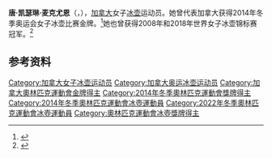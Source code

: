 {{NoteTA|G1=Sports}}
{{Infobox curler
| name = 唐·麥克尤恩<br>{{small|Dawn McEwen}}
| image = Dawn McEwen 2019.jpg
| caption = 攝於2019年4月
| birth_name = Dawn Kathleen Askin<ref>{{cite news |title=Birth and Death Notices |date=July 4, 1980 |page=38 |newspaper=Ottawa Citizen |url=https://www.newspapers.com/clip/46801063/the-ottawa-citizen/ |access-date=March 16, 2020 |archive-date=2021-10-07 |archive-url=https://web.archive.org/web/20211007071017/https://www.newspapers.com/clip/46801063/the-ottawa-citizen/ |dead-url=no }}</ref>
| birth_date = {{birth date and age|1980|7|3}}
| birth_place = {{CAN}}[[安大略省|安大略省]][[渥太華|渥太華]]
<!--Team-->
| Curling club = {{le|St. Vital CC|St. Vital Curling Club}}<br>[[溫尼伯|Winnipeg, MB]]
| Skip = [[珍妮弗·瓊斯_(冰壺運動員)|珍妮弗·瓊斯]]
| Third = [[凱特琳·勞斯|凱特琳·勞斯]]
| Second = [[吉爾·奧菲瑟|吉爾·奧菲瑟]]
| Lead = '''唐·麥克尤恩'''
| Alternate = {{le|莉薩·威格爾|Lisa Weagle}}
<!--Career-->
| World Championship appearances = 5（2008、2009、2010、2015、2018）
| Olympic appearances = 2（[[2014年冬季奧林匹克運動會女子冰壺比賽|2014]]、[[2022年冬季奧林匹克運動會女子冰壺比賽|2022]]）
<!--Medal record-->
| medaltemplates = 
{{MedalSport | 女子[[冰壺|冰壺]]}}
{{MedalCountry | {{CAN}} }}
{{MedalCompetition | [[冬季奧林匹克運動會冰壺比賽|奧林匹克運動會]]}}
{{MedalGold | [[2014年冬季奧林匹克運動會冰壺比賽|2014 索契]] | }}
{{MedalCompetition | [[世界冰壺錦標賽|世界錦標賽]]}}
{{MedalGold | {{le|2008 弗農|2008 World Women's Curling Championship}} | }}
{{MedalGold | {{le|2018 北灣|2018 World Women's Curling Championship}} |  }}
{{MedalSilver | {{le|2015 札幌|2015 World Women's Curling Championship}} | }}
{{MedalBronze | {{le|2010 斯威夫特卡倫特|2010 World Women's Curling Championship}} | }}
{{MedalCountry| {{MB}} }}
{{MedalCompetition | {{le|加拿大奧運選拔賽|Canadian Olympic Curling Trials}}}}
{{MedalGold | {{le|2013 溫尼伯|2013 Canadian Olympic Curling Trials}} | }}
{{MedalGold | {{le|2021 薩斯卡通|2021 Canadian Olympic Curling Trials}} | }}
{{MedalBronze | {{le|2017 渥太華|2017 Canadian Olympic Curling Trials}} | }}
{{MedalCompetition | {{le|蘇格蘭紅心大賽|Scotties Tournament of Hearts}}}}
{{MedalGold | {{le|2008 雷吉那|2008 Scotties Tournament of Hearts}} | }}
{{MedalGold | {{le|2009 維多利亞|2009 Scotties Tournament of Hearts}} | }}
{{MedalGold | {{le|2010 蘇聖瑪麗|2010 Scotties Tournament of Hearts}} | }}
{{MedalGold | {{le|2015 穆斯喬|2015 Scotties Tournament of Hearts}} | }}
{{MedalGold | {{le|2018 彭蒂克頓|2018 Scotties Tournament of Hearts}} | }}
{{MedalSilver | {{le|2011 夏洛特敦|2011 Scotties Tournament of Hearts}} | }}
{{MedalSilver | {{le|2013 京斯頓|2013 Scotties Tournament of Hearts}} | }}
{{MedalBronze | {{le|2012 雷德迪爾|2012 Scotties Tournament of Hearts}} | }}
{{MedalBronze | {{le|2016 大草原城|2016 Scotties Tournament of Hearts}} | }}
{{MedalCountry| {{ON}} }}
{{MedalCompetition | {{le|蘇格蘭紅心大賽|Scotties Tournament of Hearts}}}}
{{MedalSilver | {{le|2005 聖約翰|2005 Scott Tournament of Hearts}} |}}
{{MedalCountry | [[File:Flag_of_Manitoba.svg|24px]] 外卡團隊 }}
{{MedalCompetition | {{le|蘇格蘭紅心大賽|Scotties Tournament of Hearts}}}}
{{MedalBronze | {{le|2020 穆斯喬|2020 Scotties Tournament of Hearts}} | }}
}}

'''唐·凯瑟琳·麦克尤恩'''（{{lang-en|Dawn Kathleen McEwen}}，{{bd|1980年|7月3日||}}），[[加拿大|加拿大]]女子[[冰壶|冰壶]]运动员。她曾代表加拿大获得2014年冬季奥运会女子冰壶比赛金牌。<ref>{{Cite web|title=Dawn MCEWEN|url=https://www.olympic.org/dawn-mcewen|accessdate=2021-04-13|work=International Olympic Committee|archive-date=2021-04-14|archive-url=https://web.archive.org/web/20210414041904/https://www.olympic.org/dawn-mcewen|dead-url=no}}</ref>她也曾获得2008年和2018年世界女子冰壶锦标赛冠军。<ref>{{cite web|url=https://www.olympedia.org/athletes/127448|title=Dawn McEwen|work=Olympedia|accessdate=2021-04-14|archive-date=2021-04-15|archive-url=https://web.archive.org/web/20210415113109/https://www.olympedia.org/athletes/127448|dead-url=no}}</ref>

== 参考资料 ==
{{reflist}}

{{奥林匹克运动会冰壶比赛女子团体冠军}}

{{Authority control}}
{{DEFAULTSORT:McEwen, Dawn}}
[[Category:加拿大女子冰壶运动员|Category:加拿大女子冰壶运动员]]
[[Category:加拿大奥运冰壶运动员|Category:加拿大奥运冰壶运动员]]
[[Category:加拿大奧林匹克運動會金牌得主|Category:加拿大奧林匹克運動會金牌得主]]
[[Category:2014年冬季奧林匹克運動會獎牌得主|Category:2014年冬季奧林匹克運動會獎牌得主]]
[[Category:2014年冬季奧林匹克運動會冰壺運動員|Category:2014年冬季奧林匹克運動會冰壺運動員]]
[[Category:2022年冬季奧林匹克運動會冰壺運動員|Category:2022年冬季奧林匹克運動會冰壺運動員]]
[[Category:奧林匹克運動會冰壺獎牌得主|Category:奧林匹克運動會冰壺獎牌得主]]